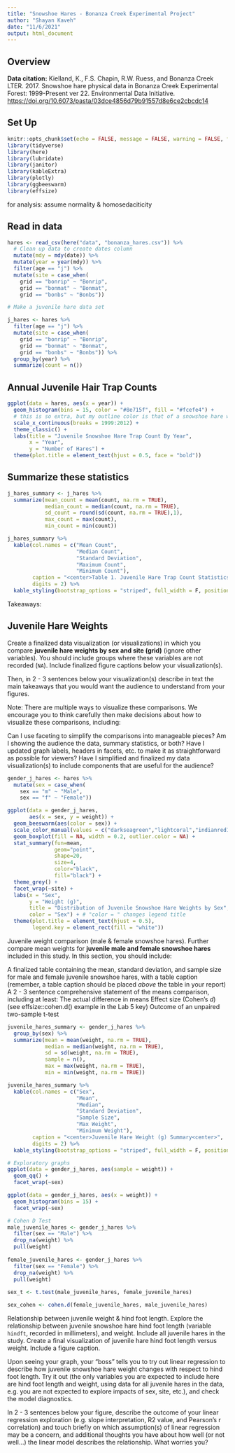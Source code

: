 ```yaml
---
title: "Snowshoe Hares - Bonanza Creek Experimental Project"
author: "Shayan Kaveh"
date: "11/6/2021"
output: html_document
---
```


## Overview

**Data citation:** Kielland, K., F.S. Chapin, R.W. Ruess, and Bonanza Creek LTER. 2017. Snowshoe hare physical data in Bonanza Creek Experimental Forest: 1999-Present ver 22. Environmental Data Initiative. <https://doi.org/10.6073/pasta/03dce4856d79b91557d8e6ce2cbcdc14>

## Set Up

```r
knitr::opts_chunk$set(echo = FALSE, message = FALSE, warning = FALSE, fig.align = 'center', out.extra = 'angle=90')
library(tidyverse)
library(here)
library(lubridate)
library(janitor)
library(kableExtra)
library(plotly)
library(ggbeeswarm)
library(effsize)
```

for analysis: assume normality & homosedaciticity 

## Read in data

```r
hares <- read_csv(here("data", "bonanza_hares.csv")) %>% 
  # Clean up data to create dates column
  mutate(mdy = mdy(date)) %>% 
  mutate(year = year(mdy)) %>% 
  filter(age == "j") %>% 
  mutate(site = case_when(
    grid == "bonrip" ~ "Bonrip",
    grid == "bonmat" ~ "Bonmat",
    grid == "bonbs" ~ "Bonbs"))

# Make a juvenile hare data set

j_hares <- hares %>% 
  filter(age == "j") %>% 
  mutate(site = case_when(
    grid == "bonrip" ~ "Bonrip",
    grid == "bonmat" ~ "Bonmat",
    grid == "bonbs" ~ "Bonbs")) %>% 
  group_by(year) %>% 
  summarize(count = n())
```

## Annual Juvenile Hair Trap Counts
```r
ggplot(data = hares, aes(x = year)) +
  geom_histogram(bins = 15, color = "#8e715f", fill = "#fcefe4") +
  # this is so extra, but my outline color is that of a snowshoe hare when it's brown and the fill color is their fur color in the winter... lol
  scale_x_continuous(breaks = 1999:2012) +
  theme_classic() +
  labs(title = "Juvenile Snowshoe Hare Trap Count By Year",
       x = "Year",
       y = "Number of Hares") +
  theme(plot.title = element_text(hjust = 0.5, face = "bold")) 
```

## Summarize these statistics

```r
j_hares_summary <- j_hares %>% 
  summarize(mean_count = mean(count, na.rm = TRUE),
            median_count = median(count, na.rm = TRUE),
            sd_count = round(sd(count, na.rm = TRUE),1),
            max_count = max(count),
            min_count = min(count))

j_hares_summary %>% 
  kable(col.names = c("Mean Count",
                      "Median Count",
                      "Standard Deviation",
                      "Maximum Count",
                      "Minimum Count"),
        caption = "<center>Table 1. Juvenile Hare Trap Count Statistics<center>",
        digits = 2) %>%
  kable_styling(bootstrap_options = "striped", full_width = F, position = "center")
```

Takeaways:

## Juvenile Hare Weights
Create a finalized data visualization (or visualizations) in which you compare **juvenile hare weights by sex and site (grid)** (ignore other variables). You should include groups where these variables are not recorded (`NA`). Include finalized figure captions below your visualization(s).

Then, in 2 - 3 sentences below your visualization(s) describe in text the main takeaways that you would want the audience to understand from your figures.

Note: There are multiple ways to visualize these comparisons. We encourage you to think carefully then make decisions about how to visualize these comparisons, including:

Can I use faceting to simplify the comparisons into manageable pieces?
Am I showing the audience the data, summary statistics, or both?
Have I updated graph labels, headers in facets, etc. to make it as straightforward as possible for viewers?
Have I simplified and finalized my data visualization(s) to include components that are useful for the audience?

```r
gender_j_hares <- hares %>% 
  mutate(sex = case_when(
    sex == "m" ~ "Male",
    sex == "f" ~ "Female"))

ggplot(data = gender_j_hares, 
       aes(x = sex, y = weight)) +
  geom_beeswarm(aes(color = sex)) +
  scale_color_manual(values = c("darkseagreen","lightcoral","indianred1")) +
  geom_boxplot(fill = NA, width = 0.2, outlier.color = NA) +
  stat_summary(fun=mean, 
               geom="point", 
               shape=20, 
               size=4, 
               color="black", 
               fill="black") +
  theme_grey() +
  facet_wrap(~site) +
  labs(x = "Sex",
       y = "Weight (g)",
       title = "Distribution of Juvenile Snowshoe Hare Weights by Sex",
       color = "Sex") + # "color = " changes legend title 
  theme(plot.title = element_text(hjust = 0.5),
        legend.key = element_rect(fill = "white"))
```

Juvenile weight comparison (male & female snowshoe hares). Further compare mean weights for **juvenile male and female snowshoe hares** included in this study. In this section, you should include:

A finalized table containing the mean, standard deviation, and sample size for male and female juvenile snowshoe hares, with a table caption (remember, a table caption should be placed *above* the table in your report)
A 2 - 3 sentence comprehensive statement of the means comparison, including at least:
The actual difference in means
Effect size (Cohen's *d*) (see effsize::cohen.d() example in the Lab 5 key)
Outcome of an unpaired two-sample t-test

```r
juvenile_hares_summary <- gender_j_hares %>% 
  group_by(sex) %>% 
  summarize(mean = mean(weight, na.rm = TRUE),
            median = median(weight, na.rm = TRUE),
            sd = sd(weight, na.rm = TRUE),
            sample = n(),
            max = max(weight, na.rm = TRUE),
            min = min(weight, na.rm = TRUE))

juvenile_hares_summary %>% 
  kable(col.names = c("Sex",
                      "Mean",
                      "Median",
                      "Standard Deviation",
                      "Sample Size",
                      "Max Weight",
                      "Minimum Weight"),
        caption = "<center>Juvenile Hare Weight (g) Summary<center>",
        digits = 2) %>% 
  kable_styling(bootstrap_options = "striped", full_width = F, position = "center")
```

```r

# Exploratory graphs
ggplot(data = gender_j_hares, aes(sample = weight)) +
  geom_qq() +
  facet_wrap(~sex)

ggplot(data = gender_j_hares, aes(x = weight)) +
  geom_histogram(bins = 15) +
  facet_wrap(~sex)
```


```r
# Cohen D Test
male_juvenile_hares <- gender_j_hares %>% 
  filter(sex == "Male") %>% 
  drop_na(weight) %>% 
  pull(weight) 
  
female_juvenile_hares <- gender_j_hares %>% 
  filter(sex == "Female") %>% 
  drop_na(weight) %>% 
  pull(weight)  
  
sex_t <- t.test(male_juvenile_hares, female_juvenile_hares)

sex_cohen <- cohen.d(female_juvenile_hares, male_juvenile_hares)
```

Relationship between juvenile weight & hind foot length. Explore the relationship between juvenile snowshoe hare hind foot length (variable `hindft`, recorded in millimeters), and weight. Include all juvenile hares in the study. Create a final visualization of juvenile hare hind foot length versus weight. Include a figure caption.

Upon seeing your graph, your “boss” tells you to try out linear regression to describe how juvenile snowshoe hare weight changes with respect to hind foot length. Try it out (the only variables you are expected to include here are hind foot length and weight, using data for all juvenile hares in the data, e.g. you are not expected to explore impacts of sex, site, etc.), and check the model diagnostics.

In 2 - 3 sentences below your figure, describe the outcome of your linear regression exploration (e.g. slope interpretation, R2 value, and Pearson's r correlation) and touch briefly on which assumption(s) of linear regression may be a concern, and additional thoughts you have about how well (or not well…) the linear model describes the relationship. What worries you? 

```r

```

